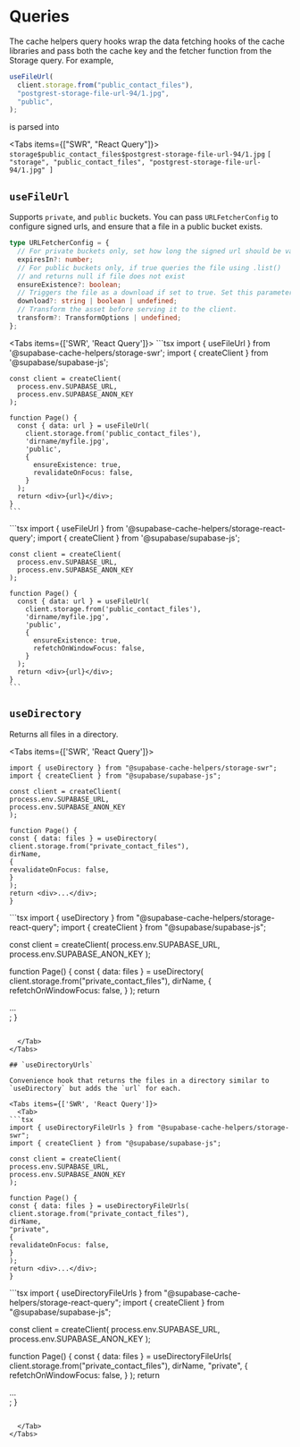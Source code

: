 
# Queries

The cache helpers query hooks wrap the data fetching hooks of the cache libraries and pass both the cache key and the fetcher function from the Storage query. For example,

```ts
useFileUrl(
  client.storage.from("public_contact_files"),
  "postgrest-storage-file-url-94/1.jpg",
  "public",
);
```

is parsed into

<Tabs items={["SWR", "React Query"]}>
  <Tab>
    ` storage$public_contact_files$postgrest-storage-file-url-94/1.jpg `
  </Tab>
  <Tab>
    ` [ "storage", "public_contact_files", "postgrest-storage-file-url-94/1.jpg"
    ] `
  </Tab>
</Tabs>

## `useFileUrl`

Supports `private`, and `public` buckets. You can pass `URLFetcherConfig` to configure signed urls, and ensure that a file in a public bucket exists.

```ts
type URLFetcherConfig = {
  // For private buckets only, set how long the signed url should be valid
  expiresIn?: number;
  // For public buckets only, if true queries the file using .list()
  // and returns null if file does not exist
  ensureExistence?: boolean;
  // Triggers the file as a download if set to true. Set this parameter as the name of the file of you want to trigger the download with a different filename.
  download?: string | boolean | undefined;
  // Transform the asset before serving it to the client.
  transform?: TransformOptions | undefined;
};
```

<Tabs items={['SWR', 'React Query']}>
  <Tab>
    ```tsx
    import { useFileUrl } from '@supabase-cache-helpers/storage-swr';
    import { createClient } from '@supabase/supabase-js';

    const client = createClient(
      process.env.SUPABASE_URL,
      process.env.SUPABASE_ANON_KEY
    );

    function Page() {
      const { data: url } = useFileUrl(
        client.storage.from('public_contact_files'),
        'dirname/myfile.jpg',
        'public',
        {
          ensureExistence: true,
          revalidateOnFocus: false,
        }
      );
      return <div>{url}</div>;
    }
    ```

  </Tab>
  <Tab>
    ```tsx
    import { useFileUrl } from '@supabase-cache-helpers/storage-react-query';
    import { createClient } from '@supabase/supabase-js';

    const client = createClient(
      process.env.SUPABASE_URL,
      process.env.SUPABASE_ANON_KEY
    );

    function Page() {
      const { data: url } = useFileUrl(
        client.storage.from('public_contact_files'),
        'dirname/myfile.jpg',
        'public',
        {
          ensureExistence: true,
          refetchOnWindowFocus: false,
        }
      );
      return <div>{url}</div>;
    }
    ```

  </Tab>
</Tabs>

## `useDirectory`

Returns all files in a directory.

<Tabs items={['SWR', 'React Query']}>
  <Tab>
```tsx
import { useDirectory } from "@supabase-cache-helpers/storage-swr";
import { createClient } from "@supabase/supabase-js";

const client = createClient(
process.env.SUPABASE_URL,
process.env.SUPABASE_ANON_KEY
);

function Page() {
const { data: files } = useDirectory(
client.storage.from("private_contact_files"),
dirName,
{
revalidateOnFocus: false,
}
);
return <div>...</div>;
}

````

  </Tab>
  <Tab>
```tsx
import { useDirectory } from "@supabase-cache-helpers/storage-react-query";
import { createClient } from "@supabase/supabase-js";

const client = createClient(
  process.env.SUPABASE_URL,
  process.env.SUPABASE_ANON_KEY
);

function Page() {
  const { data: files } = useDirectory(
    client.storage.from("private_contact_files"),
    dirName,
    {
      refetchOnWindowFocus: false,
    }
  );
  return <div>...</div>;
}
````

  </Tab>
</Tabs>

## `useDirectoryUrls`

Convenience hook that returns the files in a directory similar to `useDirectory` but adds the `url` for each.

<Tabs items={['SWR', 'React Query']}>
  <Tab>
```tsx
import { useDirectoryFileUrls } from "@supabase-cache-helpers/storage-swr";
import { createClient } from "@supabase/supabase-js";

const client = createClient(
process.env.SUPABASE_URL,
process.env.SUPABASE_ANON_KEY
);

function Page() {
const { data: files } = useDirectoryFileUrls(
client.storage.from("private_contact_files"),
dirName,
"private",
{
revalidateOnFocus: false,
}
);
return <div>...</div>;
}

````

  </Tab>
  <Tab>
```tsx
import { useDirectoryFileUrls } from "@supabase-cache-helpers/storage-react-query";
import { createClient } from "@supabase/supabase-js";

const client = createClient(
  process.env.SUPABASE_URL,
  process.env.SUPABASE_ANON_KEY
);

function Page() {
  const { data: files } = useDirectoryFileUrls(
    client.storage.from("private_contact_files"),
    dirName,
    "private",
    {
      refetchOnWindowFocus: false,
    }
  );
  return <div>...</div>;
}
````

  </Tab>
</Tabs>

